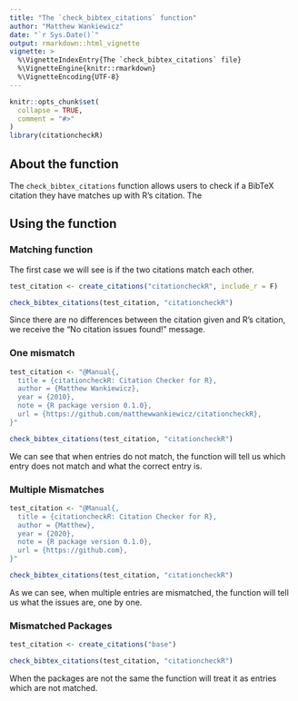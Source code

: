 ```yaml
---
title: "The `check_bibtex_citations` function"
author: "Matthew Wankiewicz"
date: "`r Sys.Date()`"
output: rmarkdown::html_vignette
vignette: >
  %\VignetteIndexEntry{The `check_bibtex_citations` file}
  %\VignetteEngine{knitr::rmarkdown}
  %\VignetteEncoding{UTF-8}
---
```


```r
knitr::opts_chunk$set(
  collapse = TRUE,
  comment = "#>"
)
library(citationcheckR)
```

## About the function

The `check_bibtex_citations` function allows users to check if a BibTeX citation they have matches up with  R's citation. The 

## Using the function

### Matching function

The first case we will see is if the two citations match each other.

```r
test_citation <- create_citations("citationcheckR", include_r = F)

check_bibtex_citations(test_citation, "citationcheckR")
```

Since there are no differences between the citation given and R's citation, we receive the "No citation issues found!" message.

### One mismatch

```r
test_citation <- "@Manual{,
  title = {citationcheckR: Citation Checker for R},
  author = {Matthew Wankiewicz},
  year = {2010},
  note = {R package version 0.1.0},
  url = {https://github.com/matthewwankiewicz/citationcheckR},
}"

check_bibtex_citations(test_citation, "citationcheckR")
```

We can see that when entries do not match, the function will tell us which entry does not match and what the correct entry is. 

### Multiple Mismatches

```r
test_citation <- "@Manual{,
  title = {citationcheckR: Citation Checker for R},
  author = {Matthew},
  year = {2020},
  note = {R package version 0.1.0},
  url = {https://github.com},
}"

check_bibtex_citations(test_citation, "citationcheckR")
```

As we can see, when multiple entries are mismatched, the function will tell us what the issues are, one by one.

### Mismatched Packages

```r
test_citation <- create_citations("base")

check_bibtex_citations(test_citation, "citationcheckR")
```

When the packages are not the same the function will treat it as entries which are not matched.
